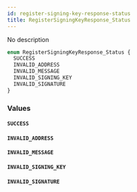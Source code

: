 ```yaml
---
id: register-signing-key-response-status
title: RegisterSigningKeyResponse_Status
---
```



No description

```graphql
enum RegisterSigningKeyResponse_Status {
  SUCCESS
  INVALID_ADDRESS
  INVALID_MESSAGE
  INVALID_SIGNING_KEY
  INVALID_SIGNATURE
}
```


### Values

#### `SUCCESS` 




#### `INVALID_ADDRESS` 




#### `INVALID_MESSAGE` 




#### `INVALID_SIGNING_KEY` 




#### `INVALID_SIGNATURE` 






